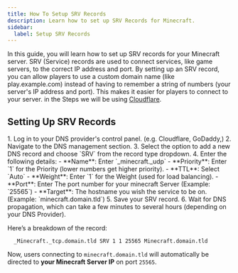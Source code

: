 ```yaml
---
title: How To Setup SRV Records
description: Learn how to set up SRV Records for Minecraft.
sidebar:
  label: Setup SRV Records
---
```



In this guide, you will learn how to set up SRV records for your Minecraft server. SRV (Service) records are used to connect services, like game servers, to the correct IP address and port. By setting up an SRV record, you can allow players to use a custom domain name (like play.example.com) instead of having to remember a string of numbers (your server's IP address and port). This makes it easier for players to connect to your server. in the Steps we will be using [Cloudflare](https://cloudflare.com).

## Setting Up SRV Records

<Steps>
    1. Log in to your DNS provider's control panel. (e.g. Cloudflare, GoDaddy,)
    2. Navigate to the DNS management section.
    3. Select the option to add a new DNS record and choose `SRV` from the record type dropdown.
    4. Enter the following details:
</Steps>
    - **Name**: Enter `_minecraft._udp`
    - **Priority**: Enter `1` for the Priority (lower numbers get higher priority).
    - **TTL**: Select `Auto`
    - **Weight**: Enter `1` for the Weight (used for load balancing).
    - **Port**: Enter The port number for your minecraft Server (Example: `25565`)
    - **Target**: The hostname you wish the service to be on. (Example: `minecraft.domain.tld`)
<Steps>
  5. Save your SRV record.
  6. Wait for DNS propagation, which can take a few minutes to several hours (depending on your DNS Provider).
</Steps>

Here’s a breakdown of the record:
```
  _Minecraft._tcp.domain.tld SRV 1 1 25565 Minecraft.domain.tld
```

Now, users connecting to `minecraft.domain.tld` will automatically be directed to **your Minecraft Server IP** on port `25565`.



